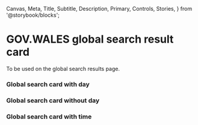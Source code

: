   Canvas,
  Meta,
  Title,
  Subtitle,
  Description,
  Primary,
  Controls,
  Stories,
} from '@storybook/blocks';


<Meta of={GlobalSearchResultCardStories} />

# GOV.WALES global search result card

To be used on the global search results page.

### Global search card with day

<Canvas of={GlobalSearchResultCardStories.WithDay} />

### Global search card without day

<Canvas of={GlobalSearchResultCardStories.WithoutDay} />

### Global search card with time

<Canvas of={GlobalSearchResultCardStories.WithTime} />
